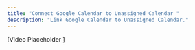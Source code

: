 ---
title: "Connect Google Calendar to Unassigned Calendar "
description: "Link Google Calendar to Unassigned Calendar."
---

[Video Placeholder ] 